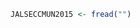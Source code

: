\section{Capítulo 6 Estudio de Caso; Guadalajara}



\subsection{Guadalajara, Estudio de Caso }


```r
JALSECCMUN2015 <- fread("")

```

